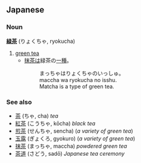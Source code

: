 == Japanese ==
=== Noun ===
'''[[緑]][[茶]]''' (りょくちゃ, ryokucha)

# [[green tea]]
#* [[抹茶]]は緑茶の[[一種]]。
#*: まっちゃはりょくちゃのいっしゅ。
#*: maccha wa ryokucha no isshu.
#*: Matcha is a type of green tea.

=== See also ===
* [[茶]] (ちゃ, cha) ''tea''
* [[紅茶]] (こうちゃ, kōcha) ''black tea''
* [[煎茶]] (せんちゃ, sencha) (''a variety of green tea'')
* [[玉露]] (ぎょくろ, gyokuro) (''a variety of green tea'')
* [[抹茶]] (まっちゃ, maccha) ''powdered green tea''
* [[茶道]] (さどう, sadō) ''Japanese tea ceremony''